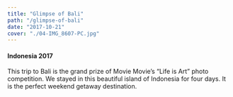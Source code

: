 ```yaml
---
title: "Glimpse of Bali"
path: "/glimpse-of-bali"
date: "2017-10-21"
cover: "./04-IMG_8607-PC.jpg"
---
```




#### Indonesia 2017

This trip to Bali is the grand prize of Movie Movie’s “Life is Art” photo competition. We stayed in this beautiful island of Indonesia for four days. It is the perfect weekend getaway destination.


<GridBlock>
<ZoomImage src={IMG_8549} />
<ZoomImage src={IMG_8584} />
</GridBlock>

<GridBlock>
<ZoomImage src={IMG_8603} />
<ZoomImage src={IMG_8607} />
</GridBlock>

<GridBlock>
<ZoomImage src={IMG_8615} />
<ZoomImage src={IMG_8634} />
</GridBlock>

<ZoomImage src={IMG_8639} />
<ZoomImage src={IMG_8698} />

<ZoomImage src={IMG_8752} />
<ZoomImage src={IMG_8793} />

<ZoomImage src={IMG_8914} />
<ZoomImage src={IMG_9035} />
<ZoomImage src={IMG_9038} />
<ZoomImage src={IMG_9041} />